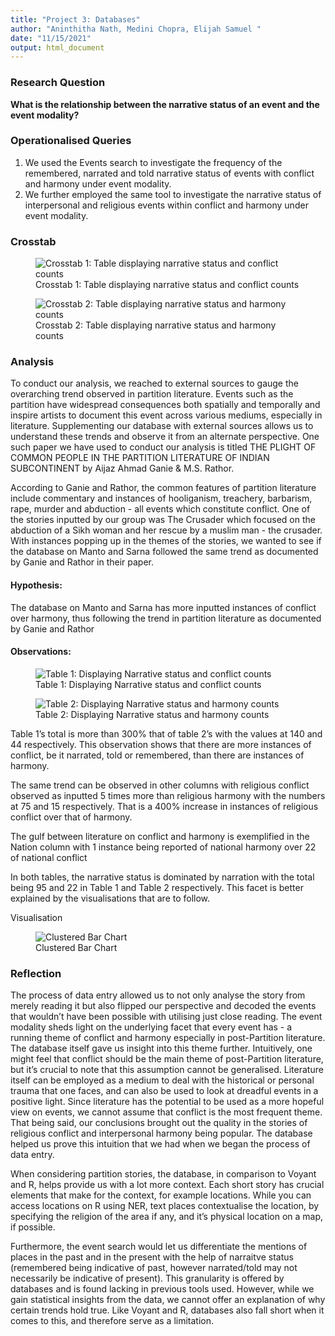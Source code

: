 ```yaml
---
title: "Project 3: Databases"
author: "Aninthitha Nath, Medini Chopra, Elijah Samuel "
date: "11/15/2021"
output: html_document
---
```


### Research Question
**What is the relationship between the narrative status of an event and the event modality?**


### Operationalised Queries
1. We used the Events search to investigate the frequency of the remembered, narrated and told narrative status of events with conflict and harmony under event modality.
2. We further employed the same tool to investigate the narrative status of interpersonal and religious events within conflict and harmony under event modality.

### Crosstab

![Crosstab 1: Table displaying narrative status and conflict counts](crosstab01.png)

![Crosstab 2: Table displaying narrative status and harmony counts](crosstab02.png)

### Analysis

To conduct our analysis, we reached to external sources to gauge the overarching trend observed in partition literature. Events such as the partition have widespread consequences both spatially and temporally and inspire artists to document this event across various mediums, especially in literature. Supplementing our database with external sources allows us to understand these trends and observe it from an alternate perspective. One such paper we have used to conduct our analysis is titled THE PLIGHT OF COMMON PEOPLE IN THE PARTITION LITERATURE OF INDIAN SUBCONTINENT by Aijaz Ahmad Ganie & M.S. Rathor. 

According to Ganie and Rathor, the common features of partition literature include commentary and instances of hooliganism, treachery, barbarism, rape, murder and abduction - all events which constitute conflict. One of the stories inputted by our group was The Crusader which focused on the abduction of a Sikh woman and her rescue by a muslim man - the crusader. With instances popping up in the themes of the stories, we wanted to see if the database on Manto and Sarna followed the same trend as documented by Ganie and Rathor in their paper. 

#### Hypothesis: 
The database on Manto and Sarna has more inputted instances of conflict over harmony, thus following the trend in partition literature as documented by Ganie and Rathor 

#### Observations: 

![Table 1: Displaying Narrative status and conflict counts](narrative status and conflict counts.png)

![Table 2: Displaying Narrative status and harmony counts](narrative status and harmony counts.png)


Table 1’s total is more than 300% that of table 2’s with the values at 140 and 44 respectively. This observation shows that there are more instances of conflict, be it narrated, told or remembered, than there are instances of harmony. 

The same trend can be observed in other columns with religious conflict observed as inputted 5 times more than religious harmony with the numbers at 75 and 15 respectively. That is a 400% increase in instances of religious conflict over that of harmony. 

The gulf between literature on conflict and harmony is exemplified in the Nation column with 1 instance being reported of national harmony over 22 of national conflict

In both tables, the narrative status is dominated by narration with the total being 95 and 22 in Table 1 and Table 2 respectively. This facet is better explained by the visualisations that are to follow.  


Visualisation

![Clustered Bar Chart](visualisation01.png)


### Reflection
The process of data entry allowed us to not only analyse the story from merely reading it but also flipped our perspective and decoded the events that wouldn’t have been possible with utilising just close reading. The event modality sheds light on the underlying facet that every event has - a running theme of conflict and harmony especially in post-Partition literature. The database itself gave us insight into this theme further. Intuitively, one might feel that conflict should be the main theme of post-Partition literature, but it’s crucial to note that this assumption cannot be generalised. Literature itself can be employed as a medium to deal with the historical or personal trauma that one faces, and can also be used to look at dreadful events in a positive light. Since literature has the potential to be used as a more hopeful view on events, we cannot assume that conflict is the most frequent theme. 
That being said, our conclusions brought out the quality in the stories of religious conflict and interpersonal harmony being popular. The database helped us prove this intuition that we had when we began the process of data entry. 

When considering partition stories, the database, in comparison to Voyant and R, helps provide us with a lot more context. Each short story has crucial elements that make for the context, for example locations. While you can access locations on R using NER, text places contextualise the location, by specifying the religion of the area if any, and it’s physical location on a map, if possible.

Furthermore, the event search would let us differentiate the mentions of places in the past and in the present with the help of narraitve status (remembered being indicative of past, however narrated/told may not necessarily be indicative of present). This granularity is offered by databases and is found lacking in previous tools used. However, while we gain statistical insights from the data, we cannot offer an explanation of why certain trends hold true. Like Voyant and R, databases also fall short when it comes to this, and therefore serve as a limitation.
